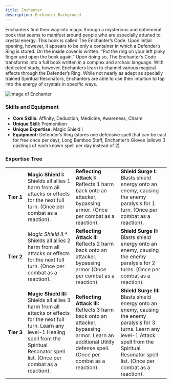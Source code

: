 ```yaml
---
title: Enchanter
description: Enchanter Background
---
```


Enchanters find their way into magic through a mysterious and ephemeral book that seems to manifest around people who are especially attuned to crystal energy. This book is called The Enchanter’s Code. Upon initial opening, however, it appears to be only a container in which a Defender’s Ring is stored. On the inside cover is written: “Put the ring on your left pinky finger and open the book again.” Upon doing so, The Enchanter’s Code transforms into a full book written in a complex and archaic language. With dedicated study, however, Enchanters learn to channel various magical effects through the Defender’s Ring. While not nearly as adept as specially trained Spiritual Resonators, Enchanters are able to use their intuition to tap into the energy of crystals in specific ways.

![Image of Enchanter](../../../assets/background/enchanter.png)

### Skills and Equipment
- **Core Skills:** Affinity, Deduction, Medicine, Awareness, Charm
- **Unique Skill:** Premonition
- **Unique Expertise:** Magic Shield I
- **Equipment:** Defender’s Ring (stores one defensive spell that can be cast for free once per day), Long Bamboo Staff, Enchanter’s Gloves (allows 3 castings of each known spell per day instead of 2)

### Expertise Tree
|   |   |   |   |
|---|---|---|---|
| **Tier&nbsp;1** | **Magic Shield I:** Shields all allies 1 harm from all attacks or effects for the next full turn. (Once per combat as a reaction). | **Reflecting Attack I:** Reflects 1 harm back onto an attacker, bypassing armor. (Once per combat as a reaction).  | **Shield Surge I:** Blasts shield energy onto an enemy, causing the enemy paralysis for 1 turn. (Once per combat as a reaction).  |
| **Tier&nbsp;2** | *Magic Shield II:** Shields all allies 2 harm from all attacks or effects for the next full turn. (Once per combat as a reaction).      | **Reflecting Attack II:** Reflects 2 harm back onto an attacker, bypassing armor.(Once per combat as a reaction). | **Shield Surge II:** Blasts shield energy onto an enemy, causing the enemy paralysis for 2 turns. (Once per combat as a reaction).      |
| **Tier&nbsp;3** | **Magic Shield III:** Shields all allies 3 harm from all attacks or effects for the next full turn. Learn any level-1 Healing spell from the Spiritual Resonator spell list. (Once per combat as a reaction). | **Reflecting Attack III:** Reflects 3 harm back onto an attacker, bypassing armor. Learn an additional Utility defense spell. (Once per combat as a reaction). | **Shield Surge III:** Blasts shield energy onto an enemy, causing the enemy paralysis for 3 turns. Learn any level-1 Attack spell from the Spiritual Resonator spell list. (Once per combat as a reaction). |
